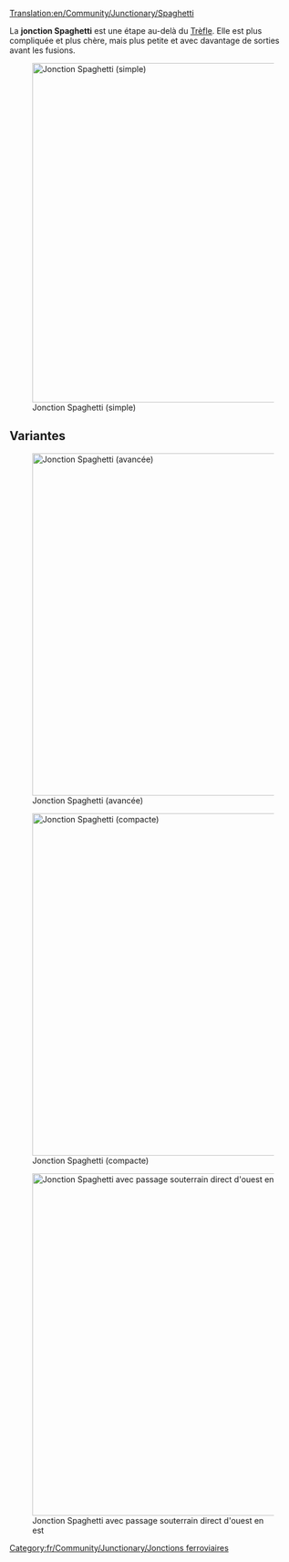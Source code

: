 [[Translation:en/Community/Junctionary/Spaghetti]]

{{fr/Community/Junctionary/Menu de Croisements}}
La '''jonction Spaghetti''' est une étape au-delà du [[fr/Archive/Unmapped/Trèfle|Trèfle]]. Elle est plus compliquée et plus chère, mais plus petite et avec davantage de sorties avant les fusions.

[[File:en/Community/Junctionary/Spaghetti.png|none|thumb|595px|Jonction Spaghetti (simple)]]

{{fr/Community/Junctionary/Critère de jonction|Cher|3|1|0|1|1|1|1|0|0|2|0||Les trains en panne n'affectent que les virages à gauche sur un axe.|
*Gère un grand nombre de trains à la fois
*Fonctionne comme un demi-tour dans 2 des 4 directions principales
*Occupe un grand espace
*Les trains se rencontrent avant de se séparer, sur un axe
*Faites en sorte que votre train le plus long puisse tenir complètement dans une des voies tournant sans bloquer la ligne principale derrière lui
*Zone: 16 x 16
}}

==Variantes==
[[File:en/Community/Junctionary/Spaghetti 2.png|none|thumb|600px|Jonction Spaghetti (avancée)]]

[[File:en/Community/Junctionary/Spaghetti compact.jpeg|none|thumb|600px|Jonction Spaghetti (compacte)]]

[[File:en/Community/Junctionary/Altered spaghetti.png|none|thumb|600px|Jonction Spaghetti avec passage souterrain direct d'ouest en est]]

[[Category:fr/Community/Junctionary/Jonctions ferroviaires]]